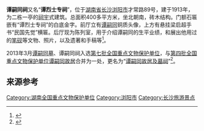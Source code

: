 '''谭嗣同祠'''又名“'''谭烈士专祠'''”，位于[[湖南省|湖南省]][[长沙市|长沙]][[浏阳市|浏阳市]]才常路89号，建于1913年，为二栋一亭的[[祠|祠宇]]式建筑。总面积400多平方米，坐北朝南，砖木结构。门额石匾嵌有“谭烈士专祠”的白底金字。前厅立有[[谭嗣同|谭嗣同]]铜质头像，上方有悬挂梁启超手书“民国先觉”横匾。后厅现为陈列室，用于介绍谭嗣同的生平业绩，和展出他用过的[[筆|笔]][[硯|砚]]等文物、照片，以及遗著和手稿等<ref name="r1">{{cite web|title=谭嗣同祠|url=https://liuyang.rednet.cn/html/overview/lyms/gmsj/2013/0110/160106.html}} </ref>。

2013年3月[[谭嗣同墓|谭嗣同墓]]、谭嗣同祠入选[[第七批全国重点文物保护单位|第七批全国重点文物保护单位]]，与[[第四批全国重点文物保护单位|第四批全国重点文物保护单位]][[谭嗣同故居|谭嗣同故居]]合并为一处，更名为“[[谭嗣同故居及墓祠|谭嗣同故居及墓祠]]”<ref name="r2">{{cite web|title=胡耀邦故居等升级“国保”单位|url=http://www.hunan.gov.cn/hnyw/tpxwn/201305/t20130507_4863502.html}} </ref>。

== 来源参考 ==
{{reflist}}

{{长沙文物}}
{{湖南全国重点文物保护单位}}
[[Category:湖南全国重点文物保护单位|Category:湖南全国重点文物保护单位]]
[[Category:浏阳市|Category:浏阳市]]
[[Category:长沙旅游景点|Category:长沙旅游景点]]
